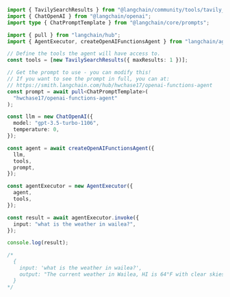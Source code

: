 ```typescript
import { TavilySearchResults } from "@langchain/community/tools/tavily_search";
import { ChatOpenAI } from "@langchain/openai";
import type { ChatPromptTemplate } from "@langchain/core/prompts";

import { pull } from "langchain/hub";
import { AgentExecutor, createOpenAIFunctionsAgent } from "langchain/agents";

// Define the tools the agent will have access to.
const tools = [new TavilySearchResults({ maxResults: 1 })];

// Get the prompt to use - you can modify this!
// If you want to see the prompt in full, you can at:
// https://smith.langchain.com/hub/hwchase17/openai-functions-agent
const prompt = await pull<ChatPromptTemplate>(
  "hwchase17/openai-functions-agent"
);

const llm = new ChatOpenAI({
  model: "gpt-3.5-turbo-1106",
  temperature: 0,
});

const agent = await createOpenAIFunctionsAgent({
  llm,
  tools,
  prompt,
});

const agentExecutor = new AgentExecutor({
  agent,
  tools,
});

const result = await agentExecutor.invoke({
  input: "what is the weather in wailea?",
});

console.log(result);

/*
  {
    input: 'what is the weather in wailea?',
    output: "The current weather in Wailea, HI is 64°F with clear skies. The high for today is 82°F and the low is 66°F. If you'd like more detailed information, you can visit [The Weather Channel](https://weather.com/weather/today/l/Wailea+HI?canonicalCityId=ffa9df9f7220c7e22cbcca3dc0a6c402d9c740c755955db833ea32a645b2bcab)."
  }
*/
```